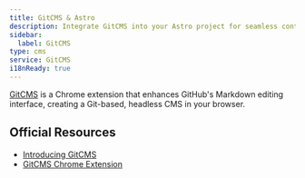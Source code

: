 ```yaml
---
title: GitCMS & Astro
description: Integrate GitCMS into your Astro project for seamless content management
sidebar:
  label: GitCMS
type: cms
service: GitCMS
i18nReady: true
---
```


[GitCMS](https://gitcms.blog) is a Chrome extension that enhances GitHub's Markdown editing interface, creating a Git-based, headless CMS in your browser.

## Official Resources
- [Introducing GitCMS](https://gitcms.blog/posts/introducing-gitcms/)
- [GitCMS Chrome Extension](https://gitcms.blog/extension)

